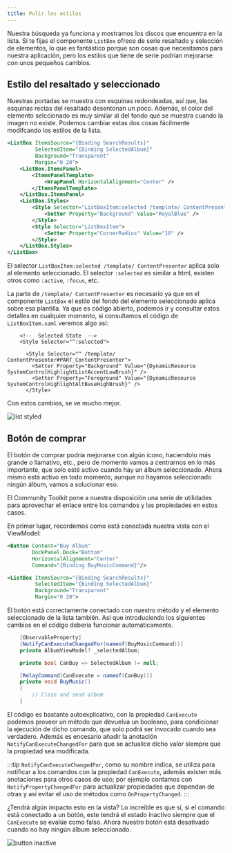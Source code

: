```yaml
---
title: Pulir los estilos
---
```


Nuestra búsqueda ya funciona y mostramos los discos que encuentra en la lista. Si te fijas el componente ``ListBox`` ofrece de serie resaltado y selección de elementos, lo que es fantástico porque son cosas que necesitamos para nuestra aplicación, pero los estilos que tiene de serie podrían mejorarse con unos pequeños cambios.

## Estilo del resaltado y seleccionado

Nuestras portadas se muestra con esquinas redondeadas, así que, las esquinas rectas del resaltado desentonan un poco. Además, el color del elemento selccionado es muy similar al del fondo que se muestra cuando la imagen no existe. Podemos cambiar estas dos cosas fácilmente modifcando los estilos de la lista.

````xml title=MusicStoreWindow.axaml {10-17}
<ListBox ItemsSource="{Binding SearchResults}"
         SelectedItem="{Binding SelectedAlbum}"
         Background="Transparent"
         Margin="0 20">
    <ListBox.ItemsPanel>
        <ItemsPanelTemplate>
            <WrapPanel HorizontalAlignment="Center" />
        </ItemsPanelTemplate>
    </ListBox.ItemsPanel>
    <ListBox.Styles>
        <Style Selector="ListBoxItem:selected /template/ ContentPresenter">
            <Setter Property="Background" Value="RoyalBlue" />
        </Style>
        <Style Selector="ListBoxItem">
            <Setter Property="CornerRadius" Value="10" />
        </Style>
    </ListBox.Styles>
</ListBox>
````

El selector ``ListBoxItem:selected /template/ ContentPresenter`` aplica solo al elemento seleccionado. El selector ``:selected`` es similar a html, existen otros como ``:active``, ``:focus``, etc.

La parte de ``/template/ ContentPresenter`` es necesario ya que en el componente ``ListBox`` el estilo del fondo del elemento seleccionado aplica sobre esa plantilla. Ya que es código abierto, podemos ir y consultar estos detalles en cualquier momento, si consultamos el código de ``ListBoxItem.xaml`` veremos algo así:

````xaml title=ListBoxItem.xaml
    <!--  Selected State  -->
    <Style Selector="^:selected">

      <Style Selector="^ /template/ ContentPresenter#PART_ContentPresenter">
        <Setter Property="Background" Value="{DynamicResource SystemControlHighlightListAccentLowBrush}" />
        <Setter Property="Foreground" Value="{DynamicResource SystemControlHighlightAltBaseHighBrush}" />
      </Style>
````

Con estos cambios, se ve mucho mejor.

![list styled](../../../assets/images/list_style.jpg)

## Botón de comprar

El botón de comprar podría mejorarse con algún icono, haciendolo más grande o llamativo, etc., pero de momento vamos a centrarnos en lo más importante, que solo esté activo cuando hay un álbum seleccionado. Ahora mismo está activo en todo momento, aunque no hayamos seleccionado ningún álbum, vamos a solucionar eso.

El Community Toolkit pone a nuestra disposición una serie de utilidades para aprovechar el enlace entre los comandos y las propiedades en estos casos.

En primer lugar, recordemos como está conectada nuestra vista con el ViewModel:

````xml title=MusicStoreWindow.axaml {4,7}
<Button Content="Buy Album" 
        DockPanel.Dock="Bottom" 
        HorizontalAlignment="Center"
        Command="{Binding BuyMusicCommand}"/>

<ListBox ItemsSource="{Binding SearchResults}"
         SelectedItem="{Binding SelectedAlbum}"
         Background="Transparent"
         Margin="0 20">
````

El botón está correctamente conectado con nuestro método y el elemento seleccionado de la lista también. Así que introduciendo los siguientes cambios en el código debería funcionar automáticamente.

````cs title=MusicStoreViewModel.cs ins={2,5} ins="(CanExecute = nameof(CanBuy))"
    [ObservableProperty]
    [NotifyCanExecuteChangedFor(nameof(BuyMusicCommand))]
    private AlbumViewModel? _selectedAlbum;

    private bool CanBuy => SelectedAlbum != null;

    [RelayCommand(CanExecute = nameof(CanBuy))]
    private void BuyMusic()
    {
        // Close and send album
    }
````

El código es bastante autoexplicativo, con la propiedad ``CanExecute`` podemos proveer un método que devuelva un booleano, para condicionar la ejecución de dicho comando, que solo podrá ser invocado cuando sea verdadero. Además es encesario añadir la anotación ``NotifyCanExecuteChangedFor`` para que se actualice dicho valor siempre que la propiedad sea modificada.

:::tip
``NotifyCanExecuteChangedFor``, como su nombre indica, se utiliza para notificar a los comandos con la propiedad ``CanExecute``, además existen más anotaciones para otros casos de uso; por ejemplo contamos con ``NotifyPropertyChangedFor`` para actualizar propiedades que dependan de otras y así evitar el uso de métodos como ``OnPropertyChanged``.
:::

¿Tendrá algún impacto esto en la vista? Lo increíble es que sí, si el comando está conectado a un botón, este tendrá el estado inactivo siempre que el ``CanExecute`` se evalúe como falso. Ahora nuestro botón está desativado cuando no hay ningún álbum seleccionado.

![button inactive](../../../assets/images/button.jpg)
